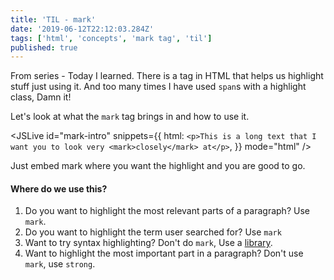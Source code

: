 ```yaml
---
title: 'TIL - mark'
date: '2019-06-12T22:12:03.284Z'
tags: ['html', 'concepts', 'mark tag', 'til']
published: true
---
```



From series - Today I learned. There is a tag in HTML that helps us highlight stuff just using it. And too many times I have used `span`s with a highlight class, Damn it!

Let's look at what the `mark` tag brings in and how to use it.

<JSLive
  id="mark-intro"
  snippets={{
    html: `<p>This is a long text that I want you to look very <mark>closely</mark> at</p>`,
  }}
  mode="html"
/>

Just embed mark where you want the highlight and you are good to go.

#### Where do we use this?

1. Do you want to highlight the most relevant parts of a paragraph? Use `mark`.
2. Do you want to highlight the term user searched for? Use `mark`
3. Want to try syntax highlighting? Don't do `mark`, Use a [library](https://prismjs.com/).
4. Want to highlight the most important part in a paragraph? Don't use `mark`, use `strong`.
